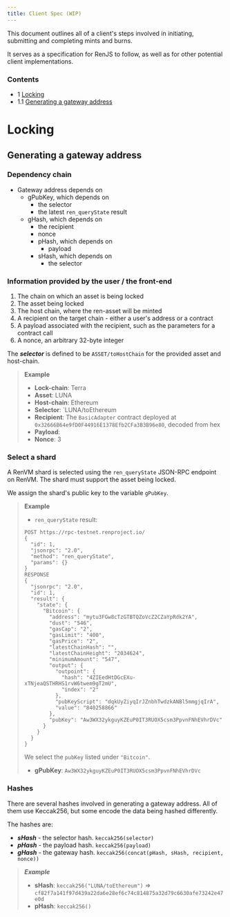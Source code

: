 ```yaml
---
title: Client Spec (WIP)
---
```


This document outlines all of a client's steps involved in initiating, submitting and completing mints and burns.

It serves as a specification for RenJS to follow, as well as for other potential client implementations.

### Contents

- 1 [Locking](#locking)
- 1.1 [Generating a gateway address](#generating-a-gateway-address)

# Locking

## Generating a gateway address

### Dependency chain

- Gateway address depends on
  - gPubKey, which depends on
    - the selector
    - the latest `ren_queryState` result
  - gHash, which depends on
    - the recipient
    - nonce
    - pHash, which depends on
      - payload
    - sHash, which depends on
      - the selector

### Information provided by the user / the front-end

1. The chain on which an asset is being locked
2. The asset being locked
3. The host chain, where the ren-asset will be minted
4. A recipient on the target chain - either a user's address or a contract
5. A payload associated with the recipient, such as the parameters for a contract call
6. A nonce, an arbitrary 32-byte integer

The **_selector_** is defined to be `ASSET/toHostChain` for the provided asset and host-chain.

> **Example**
>
> - **Lock-chain**: Terra
> - **Asset**: LUNA
> - **Host-chain**: Ethereum
> - **Selector**: `LUNA/toEthereum
> - **Recipient**: The `BasicAdapter` contract deployed at `0x32666B64e9fD0F44916E1378Efb2CFa3B3B96e80`, decoded from hex
> - **Payload**:
> - **Nonce**: 3

### Select a shard

A RenVM shard is selected using the `ren_queryState` JSON-RPC endpoint on RenVM. The shard must support the asset being locked.

We assign the shard's public key to the variable `gPubKey`.

> **Example**
>
> - `ren_queryState` result:
>
> ```
> POST https://rpc-testnet.renproject.io/
> {
> 	"id": 1,
> 	"jsonrpc": "2.0",
> 	"method": "ren_queryState",
> 	"params": {}
> }
> RESPONSE
> {
>   "jsonrpc": "2.0",
>   "id": 1,
>   "result": {
>     "state": {
>       "Bitcoin": {
>         "address": "mytu3FGw8cTzGTBTQZoVcZ2CZaYpRdk2YA",
>         "dust": "546",
>         "gasCap": "2",
>         "gasLimit": "400",
>         "gasPrice": "2",
>         "latestChainHash": "",
>         "latestChainHeight": "2034624",
>         "minimumAmount": "547",
>         "output": {
>           "outpoint": {
>             "hash": "4ZIEedHtDGcEXu-xTNjeaQSTHRHS1rvW6twem9gT2mU",
>             "index": "2"
>           },
>           "pubKeyScript": "dqkUyZiyqIrJZnbhTwdzkANBl5mmgjqIrA",
>           "value": "840258866"
>         },
>         "pubKey": "Aw3WX32ykguyKZEuP0IT3RUOX5csm3PpvnFNhEVhrDVc"
>       }
>     }
>   }
> }
> ```
>
> We select the `pubKey` listed under `"Bitcoin"`.
>
> - **gPubKey**: `Aw3WX32ykguyKZEuP0IT3RUOX5csm3PpvnFNhEVhrDVc`

### Hashes

There are several hashes involved in generating a gateway address. All of them use Keccak256, but some encode the data being hashed differently.

The hashes are:

- **_sHash_** - the selector hash. `keccak256(selector)`
- **_pHash_** - the payload hash. `keccak256(payload)`
- **_gHash_** - the gateway hash. `keccak256(concat(pHash, sHash, recipient, nonce))`

> **_Example_**
>
> - **sHash**: `keccak256("LUNA/toEthereum")` => `cf82f7a141f97d439a22da6e28ef6c74c814875a32d79c6630afe73242e47e0d`
> - **pHash**: `keccak256()`
